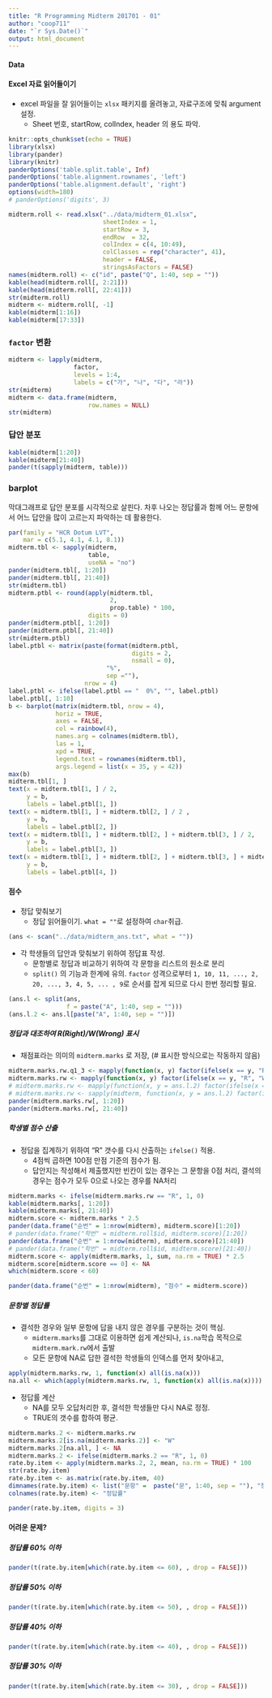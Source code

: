 ```yaml
---
title: "R Programming Midterm 201701 - 01"
author: "coop711"
date: "`r Sys.Date()`"
output: html_document
---
```


#### Data 

#### Excel 자료 읽어들이기 

* excel 파일을 잘 읽어들이는 `xlsx` 패키지를 올려놓고, 자료구조에 맞춰 argument 설정.
    * Sheet 번호, startRow, colIndex, header 의 용도 파악. 

```r
knitr::opts_chunk$set(echo = TRUE)
library(xlsx)
library(pander)
library(knitr)
panderOptions('table.split.table', Inf)
panderOptions('table.alignment.rownames', 'left')
panderOptions('table.alignment.default', 'right')
options(width=180)
# panderOptions('digits', 3)
```

```r
midterm.roll <- read.xlsx("../data/midterm_01.xlsx", 
                          sheetIndex = 1, 
                          startRow = 3, 
                          endRow  = 32, 
                          colIndex = c(4, 10:49), 
                          colClasses = rep("character", 41), 
                          header = FALSE, 
                          stringsAsFactors = FALSE)
names(midterm.roll) <- c("id", paste("Q", 1:40, sep = ""))
kable(head(midterm.roll[, 2:21]))
kable(head(midterm.roll[, 22:41]))
str(midterm.roll)
midterm <- midterm.roll[, -1]
kable(midterm[1:16])
kable(midterm[17:33])
```

### `factor` 변환

```r
midterm <- lapply(midterm, 
                  factor, 
                  levels = 1:4, 
                  labels = c("가", "나", "다", "라"))
str(midterm)
midterm <- data.frame(midterm, 
                      row.names = NULL)
str(midterm)
```

### 답안 분포

```r
kable(midterm[1:20])
kable(midterm[21:40])
pander(t(sapply(midterm, table)))
```

### barplot

막대그래프로 답안 분포를 시각적으로 살핀다. 차후 나오는 정답률과 함께 어느 문항에서 어느 답안을 많이 고르는지 파악하는 데 활용한다.

```r
par(family = "HCR Dotum LVT", 
    mar = c(5.1, 4.1, 4.1, 8.1))
midterm.tbl <- sapply(midterm, 
                      table, 
                      useNA = "no")
pander(midterm.tbl[, 1:20])
pander(midterm.tbl[, 21:40])
str(midterm.tbl)
midterm.ptbl <- round(apply(midterm.tbl, 
                            2, 
                            prop.table) * 100, 
                      digits = 0)
pander(midterm.ptbl[, 1:20])
pander(midterm.ptbl[, 21:40])
str(midterm.ptbl)
label.ptbl <- matrix(paste(format(midterm.ptbl, 
                                  digits = 2, 
                                  nsmall = 0), 
                           "%", 
                           sep =""), 
                     nrow = 4)
label.ptbl <- ifelse(label.ptbl == "  0%", "", label.ptbl)
label.ptbl[, 1:10]
b <- barplot(matrix(midterm.tbl, nrow = 4), 
             horiz = TRUE, 
             axes = FALSE, 
             col = rainbow(4), 
             names.arg = colnames(midterm.tbl), 
             las = 1, 
             xpd = TRUE, 
             legend.text = rownames(midterm.tbl), 
             args.legend = list(x = 35, y = 42))
max(b)
midterm.tbl[1, ]
text(x = midterm.tbl[1, ] / 2, 
     y = b, 
     labels = label.ptbl[1, ])
text(x = midterm.tbl[1, ] + midterm.tbl[2, ] / 2 , 
     y = b, 
     labels = label.ptbl[2, ])
text(x = midterm.tbl[1, ] + midterm.tbl[2, ] + midterm.tbl[3, ] / 2, 
     y = b, 
     labels = label.ptbl[3, ])
text(x = midterm.tbl[1, ] + midterm.tbl[2, ] + midterm.tbl[3, ] + midterm.tbl[4, ]/ 2, 
     y = b, 
     labels = label.ptbl[4, ])
```

#### 점수

* 정답 맞춰보기
    * 정답 읽어들이기. `what = ""`로 설정하여 `char`취급. 

```r
(ans <- scan("../data/midterm_ans.txt", what = ""))
```

* 각 학생들의 답안과 맞춰보기 위하여 정답표 작성.
    * 문항별로 정답과 비교하기 위하여 각 문항을 리스트의 원소로 분리
    * `split()` 의 기능과 한계에 유의. `factor` 성격으로부터 `1, 10, 11, ..., 2, 20, ..., 3, 4, 5, ... , 9`로 순서를 잡게 되므로 다시 한번 정리할 필요.
    
```r
(ans.l <- split(ans, 
                f = paste("A", 1:40, sep = "")))
(ans.l.2 <- ans.l[paste("A", 1:40, sep = "")])
```

##### 정답과 대조하여 R(Right)/W(Wrong) 표시 
    
* 채점표라는 의미의 `midterm.marks` 로 저장, (# 표시한 방식으로는 작동하지 않음)
    
```r
midterm.marks.rw.q1_3 <- mapply(function(x, y) factor(ifelse(x == y, "R", "W")), y = ans.l.2[1:3], midterm[, 1:3])
midterm.marks.rw <- mapply(function(x, y) factor(ifelse(x == y, "R", "W")), y = ans.l.2, midterm)
# midterm.marks.rw <- mapply(function(x, y = ans.l.2) factor(ifelse(x == y, "R", "W")), midterm[, -26])
# midterm.marks.rw <- sapply(midterm, function(x, y = ans.l.2) factor(ifelse(x == y, "R", "W")))
pander(midterm.marks.rw[, 1:20])
pander(midterm.marks.rw[, 21:40])
```

<P style = "page-break-before:always">

##### 학생별 점수 산출

+ 정답을 집계하기 위하여 "R" 갯수를 다시 산출하는 `ifelse()` 적용.
    + 4점씩 곱하면 100점 만점 기준의 점수가 됨. 
    + 답안지는 작성해서 제출했지만 빈칸이 있는 경우는 그 문항을 0점 처리, 결석의 경우는 점수가 모두 0으로 나오는 경우를  NA처리 

```r
midterm.marks <- ifelse(midterm.marks.rw == "R", 1, 0)
kable(midterm.marks[, 1:20])
kable(midterm.marks[, 21:40])
midterm.score <- midterm.marks * 2.5
pander(data.frame("순번" = 1:nrow(midterm), midterm.score)[1:20])
# pander(data.frame("학번" = midterm.roll$id, midterm.score)[1:20])
pander(data.frame("순번" = 1:nrow(midterm), midterm.score)[21:40])
# pander(data.frame("학번" = midterm.roll$id, midterm.score)[21:40])
midterm.score <- apply(midterm.marks, 1, sum, na.rm = TRUE) * 2.5
midterm.score[midterm.score == 0] <- NA
which(midterm.score < 60)
```

```r
pander(data.frame("순번" = 1:nrow(midterm), "점수" = midterm.score))
```

<P style = "page-break-before:always">


##### 문항별 정답률

* 결석한 경우와 일부 문항에 답을 내지 않은 경우를 구분하는 것이 핵심.
    + `midterm.marks`를 그대로 이용하면 쉽게 계산되나, `is.na`학습 목적으로 `midterm.mark.rw`에서 출발
    + 모든 문항에 NA로 답한 결석한 학생들의 인덱스를 먼저 찾아내고,

```r
apply(midterm.marks.rw, 1, function(x) all(is.na(x)))
na.all <- which(apply(midterm.marks.rw, 1, function(x) all(is.na(x))))
```

* 정답률 계산
    + NA를 모두 오답처리한 후, 결석한 학생들만 다시 NA로 정정.
    + TRUE의 갯수를 합하여 평균. 

```r
midterm.marks.2 <- midterm.marks.rw
midterm.marks.2[is.na(midterm.marks.2)] <- "W"
midterm.marks.2[na.all, ] <- NA
midterm.marks.2 <- ifelse(midterm.marks.2 == "R", 1, 0)
rate.by.item <- apply(midterm.marks.2, 2, mean, na.rm = TRUE) * 100
str(rate.by.item)
rate.by.item <- as.matrix(rate.by.item, 40)
dimnames(rate.by.item) <- list("문항" =  paste("문", 1:40, sep = ""), "정답률" = "정답률")
colnames(rate.by.item) <- "정답률"
```

```r
pander(rate.by.item, digits = 3)
```

<!--* `replace()`를 이용하면, 

```r
(midterm.marks.3 <- replace(midterm.marks.rw, is.na(midterm.marks.rw), "W"))
midterm.marks.3[na.all, ] <- NA
midterm.marks.3
```
-->

<!--<P style = "page-break-before:always">-->

#### 어려운 문제?


##### 정답률 60% 이하

```r
pander(t(rate.by.item[which(rate.by.item <= 60), , drop = FALSE]))
```

##### 정답률 50% 이하

```r
pander(t(rate.by.item[which(rate.by.item <= 50), , drop = FALSE]))
```

##### 정답률 40% 이하

```r
pander(t(rate.by.item[which(rate.by.item <= 40), , drop = FALSE]))
```

##### 정답률 30% 이하

```r
pander(t(rate.by.item[which(rate.by.item <= 30), , drop = FALSE]))
```


<!--## Data 정리

```r
save.image("midterm.RData")
```
-->
